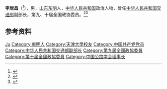 '''李居昌'''（{{bd|1938年|3月|2022年|2月27日|catIdx=Li李}}<ref>{{Cite news|last=蒋子文|title=84岁原交通部副部长李居昌逝世|work=[[澎湃新闻|澎湃新闻]]|accessdate=2022-03-07|date=2022-03-01|url=https://www.thepaper.cn/newsDetail_forward_16901712|archive-date=2022-03-07|archive-url=https://web.archive.org/web/20220307054357/https://www.thepaper.cn/newsDetail_forward_16901712}}</ref>），男，[[山东|山东]][[东明|东明]]人，[[中华人民共和国|中华人民共和国]]政治人物，曾任[[中华人民共和国交通部|中华人民共和国交通部]]副部长，第九、十届全国政协委员。<ref>{{cite book|title=中囯人名大辞典·现任党政军领导人物卷|author=廖盖隆等编|year=1990|publisher=上海辞书出版社|location=上海|page=}}</ref><ref>{{Cite book|title=中华人民共和国职官志|author=何虎生, 李耀东, 向常福主编|publisher=中国社会出版社|year=2003|isbn=9787800883934|location=北京|pages=}}</ref>

== 参考资料 ==
{{reflist}}

{{中国人物小作品}}

{{Authority control}}
{{DEFAULTSORT:Li李}}
[[Category:李姓|Ju]]
[[Category:東明人|Category:東明人]]
[[Category:天津大學校友|Category:天津大學校友]]
[[Category:中国共产党党员|Category:中国共产党党员]]
[[Category:中华人民共和国交通部副部长|Category:中华人民共和国交通部副部长]]
[[Category:第九屆全國政協委員|Category:第九屆全國政協委員]]
[[Category:第十屆全國政協委員|Category:第十屆全國政協委員]]
[[Category:中国公路学会理事长|Category:中国公路学会理事长]]